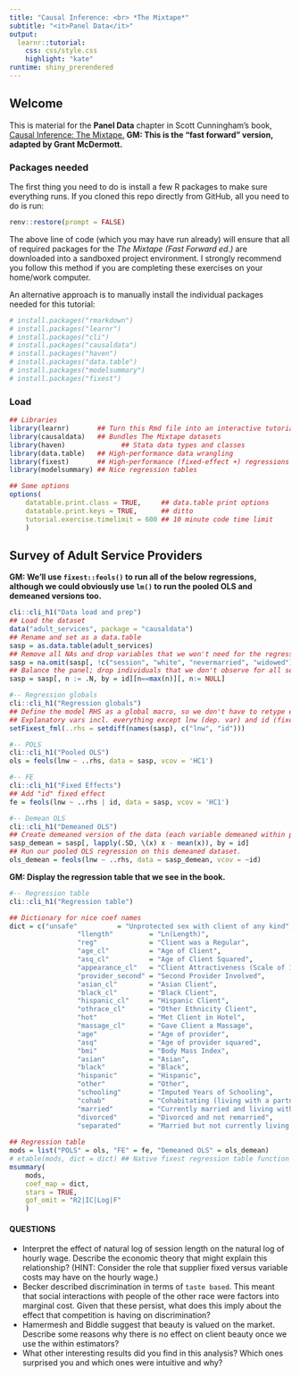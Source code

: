 ```yaml
---
title: "Causal Inference: <br> *The Mixtape*"
subtitle: "<it>Panel Data</it>"
output: 
  learnr::tutorial:
    css: css/style.css
    highlight: "kate"
runtime: shiny_prerendered
---
```


## Welcome

This is material for the **Panel Data** chapter in Scott Cunningham's book, [Causal Inference: The Mixtape.](https://mixtape.scunning.com/)
**GM: This is the "fast forward" version, adapted by Grant McDermott.** 

### Packages needed

The first thing you need to do is install a few R packages to make sure everything runs.
If you cloned this repo directly from GitHub, all you need to do is run:

```r
renv::restore(prompt = FALSE)
```

The above line of code (which you may have run already) will ensure that all of
required packages for the *The Mixtape (Fast Forward ed.)* are downloaded into 
a sandboxed project environment. I strongly recommend you follow this method
if you are completing these exercises on your home/work computer.

An alternative approach is to manually install the individual packages needed 
for this tutorial:

```r
# install.packages("rmarkdown")
# install.packages("learnr")
# install.packages("cli")
# install.packages("causaldata")
# install.packages("haven")
# install.packages("data.table")
# install.packages("modelsummary")
# install.packages("fixest")
```

### Load

```r
## Libraries
library(learnr)       ## Turn this Rmd file into an interactive tutorial
library(causaldata)   ## Bundles The Mixtape datasets
library(haven)				## Stata data types and classes
library(data.table)   ## High-performance data wrangling
library(fixest)       ## High-performance (fixed-effect +) regressions
library(modelsummary) ## Nice regression tables

## Some options
options(
	datatable.print.class = TRUE,     ## data.table print options
	datatable.print.keys = TRUE,      ## ditto
	tutorial.exercise.timelimit = 600 ## 10 minute code time limit
	)
```


## Survey of Adult Service Providers

**GM: We'll use `fixest::feols()` to run all of the below regressions, although we could obviously use `lm()` to run the pooled OLS and demeaned versions too.**

```r
cli::cli_h1("Data load and prep")
## Load the dataset
data("adult_services", package = "causaldata")
## Rename and set as a data.table 
sasp = as.data.table(adult_services)
## Remove all NAs and drop variables that we won't need for the regressions
sasp = na.omit(sasp[, !c("session", "white", "nevermarried", "widowed")])
## Balance the panel; drop individuals that we don't observe for all sessions
sasp = sasp[, n := .N, by = id][n==max(n)][, n:= NULL]

#-- Regression globals
cli::cli_h1("Regression globals")
## Define the model RHS as a global macro, so we don't have to retype each time
## Explanatory vars incl. everything except lnw (dep. var) and id (fixed effect)
setFixest_fml(..rhs = setdiff(names(sasp), c("lnw", "id")))

#-- POLS
cli::cli_h1("Pooled OLS") 
ols = feols(lnw ~ ..rhs, data = sasp, vcov = 'HC1')

#-- FE
cli::cli_h1("Fixed Effects") 
## Add "id" fixed effect
fe = feols(lnw ~ ..rhs | id, data = sasp, vcov = 'HC1')

#-- Demean OLS
cli::cli_h1("Demeaned OLS") 
## Create demeaned version of the data (each variable demeaned within provider ID)
sasp_demean = sasp[, lapply(.SD, \(x) x - mean(x)), by = id]
## Run our pooled OLS regression on this demeaned dataset.
ols_demean = feols(lnw ~ ..rhs, data = sasp_demean, vcov = ~id)
```

**GM: Display the regression table that we see in the book.**

```r
#-- Regression table
cli::cli_h1("Regression table") 

## Dictionary for nice coef names
dict = c("unsafe"          = "Unprotected sex with client of any kind",
				 "llength"         = "Ln(Length)",
				 "reg"             = "Client was a Regular",
				 "age_cl"          = "Age of Client",
				 "asq_cl"          = "Age of Client Squared",
				 "appearance_cl"   = "Client Attractiveness (Scale of 1 to 10)",
				 "provider_second" = "Second Provider Involved",
				 "asian_cl"        = "Asian Client",
				 "black_cl"        = "Black Client",
				 "hispanic_cl"     = "Hispanic Client",
				 "othrace_cl"      = "Other Ethnicity Client",
				 "hot"             = "Met Client in Hotel",
				 "massage_cl"      = "Gave Client a Massage",
				 "age"             = "Age of provider",
				 "asq"             = "Age of provider squared",
				 "bmi"             = "Body Mass Index",
				 "asian"           = "Asian",
				 "black"           = "Black",
				 "hispanic"        = "Hispanic",
				 "other"           = "Other",
				 "schooling"       = "Imputed Years of Schooling",
				 "cohab"           = "Cohabitating (living with a partner) but unmarried",
				 "married"         = "Currently married and living with your spouse",
				 "divorced"        = "Divorced and not remarried",
				 "separated"       = "Married but not currently living with your spouse")
		
## Regression table
mods = list("POLS" = ols, "FE" = fe, "Demeaned OLS" = ols_demean)
# etable(mods, dict = dict) ## Native fixest regression table function
msummary(
	mods,
	coef_map = dict,
	stars = TRUE,
	gof_omit = "R2|IC|Log|F"
	)
```

#### QUESTIONS
- Interpret the effect of natural log of session length on the natural log of hourly wage.  Describe the economic theory that might explain this relationship?  (HINT: Consider the role that supplier fixed versus variable costs may have on the hourly wage.)
- Becker described discrimination in terms of ``taste based``.  This meant that social interactions with people of the other race were factors into marginal cost.  Given that these persist, what does this imply about the effect that competition is having on discrimination?
- Hamermesh and Biddle suggest that beauty is valued on the market.  Describe some reasons why there is no effect on client beauty once we use the within estimators?
- What other interesting results did you find in this analysis?  Which ones surprised you and which ones were intuitive and why?

